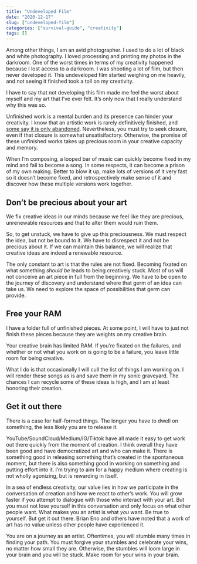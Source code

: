 ```yaml
---
title: "Undeveloped Film"
date: "2020-12-17"
slug: ["undeveloped-film"]
categories: ["survival-guide", "creativity"]
tags: []
---
```


Among other things, I am an avid photographer. I used to do a lot of black and white photography. I loved processing and printing my photos in the darkroom. One of the worst times in terms of my creativity happened because I lost access to a darkroom. I was shooting a lot of film, but then never developed it. This undeveloped film started weighing on me heavily, and not seeing it finished took a toll on my creativity.

I have to say that not developing this film made me feel the worst about myself and my art that I've ever felt. It's only now that I really understand why this was so.

Unfinished work is a mental burden and its presence can hinder your creativity. I know that an artistic work is rarely definitively finished, and [some say it is only abandoned](https://quoteinvestigator.com/2019/03/01/abandon/). Nevertheless, you must try to seek closure, even if that closure is somewhat unsatisifactory. Otherwise, the promise of these unfinished works takes up precious room in your creative capacity and memory.

When I’m composing, a looped bar of music can quickly become fixed in my mind and fail to become a song. In some respects, it can become a prison of my own making. Better to blow it up, make lots of versions of it very fast so it doesn't become fixed, and retrospectively make sense of it and discover how these multiple versions work together.

## Don't be precious about your art

We fix creative ideas in our minds because we feel like they are precious, unrenewable resources and that to alter them would ruin them. 

So, to get unstuck, we have to give up this preciousness. We must respect the idea, but not be bound to it.  We have to disrespect it and not be precious about it. If we can maintain this balance, we will realize that creative ideas are indeed a renewable resource.

The only constant to art is that the rules are not fixed. Becoming fixated on what something *should be* leads to being creatively stuck. Most of us will not conceive an art piece in full from the beginning. We have to be open to the journey of discovery and understand where that germ of an idea can take us. We need to explore the space of possibilities that germ can provide.

## Free your RAM

I have a folder full of unfinished pieces. At some point, I will have to just not finish these pieces because they are weights on my creative brain.

Your creative brain has limited RAM. If you’re fixated on the failures, and whether or not what you work on is going to be a failure, you leave little room for being creative. 

What I do is that occasionally I will cull the list of things I am working on. I will render these songs as is and save them in my sonic graveyard. The chances I can recycle some of these ideas is high, and I am at least honoring their creation. 

## Get it out there

There is a case for half-formed things. The longer you have to dwell on something, the less likely you are to release it. 

YouTube/SoundCloud/Medium/IG/Tiktok have all made it easy to get work out there quickly from the moment of creation. I think overall they have been good and have democratized art and who can make it. There is something good in releasing something that’s created in the spontaneous moment, but there is also something good in working on something and putting effort into it. I’m trying to aim for a happy medium where creating is not wholly agonizing, but is rewarding in itself.

In a sea of endless creativity, our value lies in how we participate in the conversation of creation and how we react to other’s work. You will grow faster if you attempt to dialogue with those who interact with your art. But you must not lose yourself in this conversation and only focus on what other people want. What makes you an artist is what *you* want. Be true to yourself. But get it out there. Brian Eno and others have noted that a work of art has no value unless other people have experienced it. 

You are on a journey as an artist. Oftentimes, you will stumble many times in finding your path. You must forgive your stumbles and celebrate your wins, no matter how small they are. Otherwise, the stumbles will loom large in your brain and you will be stuck. Make room for your wins in your brain. 

